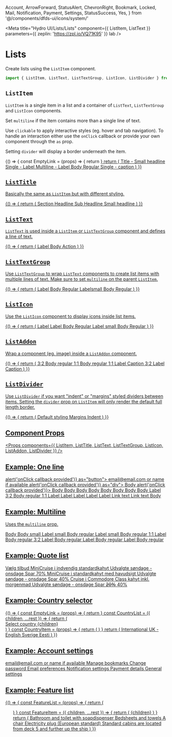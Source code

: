   Account,
  ArrowForward,
  StatusAlert,
  ChevronRight,
  Bookmark,
  Locked,
  Mail,
  Notification,
  Payment,
  Settings,
  StatusSuccess,
  Yes,
} from '@/components/dfds-ui/icons/system/'

<Meta
  title="Hydro UI/Lists/Lists"
  component={{ ListItem, ListText }}
  parameters={{ zeplin: 'https://zpl.io/VQ71K95' }}
  lab
/>

# Lists

Create lists using the `ListItem` component.

```jsx
import { ListItem, ListText, ListTextGroup, ListIcon, ListDivider } from '@/components/dfds-ui/react-components'
```

## `ListItem`

`ListItem` is a single item in a list and a container of `ListText`, `ListTextGroup` and `ListIcon` components.

Set `multiline` if the item contains more than a single line of text.

Use `clickable` to apply interactive styles (eg. hover and tab navigation). To handle an interaction either use the
`onClick` callback or provide your own component through the `as` prop.

Setting `divider` will display a border underneath the item.

<Preview width="320px" gray>
  <Story name="ListItem">
    {() => {
      const EmptyLink = (props) => {
        return <a target="_self" href="#" {...props} />
      }
      return (
        <React.Fragment>
          <ListTitle divider>
            <ListText styledAs="smallHeadline">Title - Small headline</ListText>
          </ListTitle>
          <ListItem as={EmptyLink} clickable>
            <ListText styledAs="label">Single - Label</ListText>
            <ListIcon icon={ArrowForward} />
          </ListItem>
          <ListItem multiline as={EmptyLink} clickable>
            <ListTextGroup>
              <ListText styledAs="label">Multiline - Label</ListText>
              <ListText styledAs="body">Body Regular</ListText>
            </ListTextGroup>
            <ListIcon icon={ArrowForward} />
          </ListItem>
          <ListItem>
            <ListIcon icon={StatusAlert} size="medium" />
            <ListText styledAs="caption">Single - caption</ListText>
          </ListItem>
        </React.Fragment>
      )
    }}
  </Story>
</Preview>

## `ListTitle`

Basically the same as `ListItem` but with different styling.

<Preview width="320px" gray>
  <Story name="ListTitle">
    {() => {
      return (
        <React.Fragment>
          <ListTitle divider>
            <ListText styledAs="sectionHeadline">Section Headline</ListText>
          </ListTitle>
          <ListTitle divider>
            <ListText styledAs="subHeadline">Sub Headline</ListText>
          </ListTitle>
          <ListTitle>
            <ListText styledAs="smallHeadline">Small headline</ListText>
          </ListTitle>
        </React.Fragment>
      )
    }}
  </Story>
</Preview>

## `ListText`

`ListText` is used inside a `ListItem` or `ListTextGroup` component and defines a line of text.

<Preview width="320px" gray>
  <Story name="ListText">
    {() => {
      return (
        <React.Fragment>
          <ListItem divider>
            <ListIcon icon={StatusSuccess} />
            <ListText styledAs="label">Label</ListText>
          </ListItem>
          <ListItem divider>
            <ListIcon icon={StatusSuccess} />
            <ListText styledAs="body">Body</ListText>
          </ListItem>
          <ListItem>
            <ListIcon icon={StatusSuccess} />
            <ListText styledAs="action">Action</ListText>
          </ListItem>
        </React.Fragment>
      )
    }}
  </Story>
</Preview>

## `ListTextGroup`

Use `ListTextGroup` to wrap `ListText` components to create list items with multiple lines of text. Make sure to set
`multiline` on the parent `ListItem`.

<Preview width="320px" gray>
  <Story name="ListTextGroup">
    {() => {
      return (
        <React.Fragment>
          <ListItem multiline divider>
            <ListTextGroup>
              <ListText styledAs="labelBold">Label</ListText>
              <ListText styledAs="body">Body Regular</ListText>
            </ListTextGroup>
          </ListItem>
          <ListItem multiline>
            <ListTextGroup>
              <ListText styledAs="labelSmall">Labelsmall</ListText>
              <ListText styledAs="body">Body Regular</ListText>
            </ListTextGroup>
          </ListItem>
        </React.Fragment>
      )
    }}
  </Story>
</Preview>

## `ListIcon`

Use the `ListIcon` component to display icons inside list items.

<Preview width="320px" gray>
  <Story name="ListIcon">
    {() => {
      return (
        <React.Fragment>
          <ListItem divider>
            <ListIcon icon={OneWay} />
            <ListText styledAs="labelBold">Label</ListText>
          </ListItem>
          <ListItem multiline divider>
            <ListIcon icon={OneWay} />
            <ListTextGroup>
              <ListText styledAs="labelBold">Label</ListText>
              <ListText styledAs="body">Body Regular</ListText>
            </ListTextGroup>
          </ListItem>
          <ListItem multiline>
            <ListTextGroup>
              <ListText styledAs="labelSmall">Label small</ListText>
              <ListText styledAs="body">Body Regular</ListText>
            </ListTextGroup>
            <ListIcon icon={OneWay} />
          </ListItem>
        </React.Fragment>
      )
    }}
  </Story>
</Preview>

## `ListAddon`

Wrap a component (eg. image) inside a `ListAddon` component.

<Preview width="320px" gray>
  <Story name="ListAddon">
    {() => {
      return (
        <React.Fragment>
          <ListItem divider>
            <ListAddon>
              <Placeholder width={45} height={30}>
                3:2
              </Placeholder>
            </ListAddon>
            <ListText styledAs="body">Body regular</ListText>
          </ListItem>
          <ListItem divider>
            <ListAddon>
              <Placeholder width={40} height={40}>
                1:1
              </Placeholder>
            </ListAddon>
            <ListText styledAs="body">Body regular</ListText>
          </ListItem>
          <ListItem multiline divider>
            <ListAddon>
              <Placeholder width={40} height={40}>
                1:1
              </Placeholder>
            </ListAddon>
            <ListTextGroup>
              <ListText styledAs="label">Label</ListText>
              <ListText styledAs="caption">Caption</ListText>
            </ListTextGroup>
          </ListItem>
          <ListItem multiline divider>
            <ListAddon>
              <Placeholder width={84} height={56}>
                3:2
              </Placeholder>
            </ListAddon>
            <ListTextGroup>
              <ListText styledAs="label">Label</ListText>
              <ListText styledAs="caption">Caption</ListText>
            </ListTextGroup>
          </ListItem>
        </React.Fragment>
      )
    }}
  </Story>
</Preview>

## `ListDivider`

Use `ListDivider` if you want "indent" or "margins" styled dividers between items. Setting the `divider` prop on
`ListItem` will only render the default full length border.

<Preview width="320px" gray>
  <Story name="ListDivider">
    {() => {
      return (
        <React.Fragment>
          <ListItem clickable as="a" href="#">
            <ListText styledAs="label">Default styling</ListText>
          </ListItem>
          <ListDivider />
          <ListItem clickable as="a" href="#">
            <ListText styledAs="label">Margins</ListText>
          </ListItem>
          <ListDivider margins />
          <ListItem clickable as="a" href="#">
            <ListText styledAs="label">Indent</ListText>
          </ListItem>
          <ListDivider indent />
        </React.Fragment>
      )
    }}
  </Story>
</Preview>

## Component Props

<Props components={{ ListItem, ListTitle, ListText, ListTextGroup, ListIcon, ListAddon, ListDivider }} />

## Example: One line

<Preview width="320px" gray>
  <Story name="Example: One line">
    <React.Fragment>
      <ListItem clickable divider onClick={() => alert('onClick callback provided')} as="button">
        <ListIcon icon={Account} />
        <ListText styledAs="caption">email@email.com or name if available</ListText>
      </ListItem>
      <ListItem clickable divider onClick={() => alert('onClick callback provided')} as="div">
        <ListText>Body</ListText>
      </ListItem>
      <ListItem clickable divider onClick={() => alert('onClick callback provided')}>
        <FlexBox directionRow flex={1} itemsCenter>
          <ListText>Body</ListText>
          <ListIcon icon={ArrowForward} />
          <FlexBox flex={1.5} justifyFlexEnd>
            <FlexBox>
              <ListText>Body</ListText>
            </FlexBox>
          </FlexBox>
        </FlexBox>
      </ListItem>
      <ListItem clickable divider>
        <ListText>Body</ListText>
        <ListIcon icon={ArrowForward} />
      </ListItem>
      <ListItem clickable divider selected>
        <ListText>Body</ListText>
        <ListIcon icon={OneWay} size="xl" />
      </ListItem>
      <ListItem clickable divider>
        <ListText>Body</ListText>
        <ListText
          css={css`
            flex-grow: 0;
          `}
        >
          Body
        </ListText>
      </ListItem>
      <ListItem clickable divider>
        <ListText>Body</ListText>
        <ListIcon icon={FlagGb} />
      </ListItem>
      <ListItem clickable divider>
        <ListIcon icon={StatusAlert} />
        <ListText>Body</ListText>
        <ListIcon icon={ArrowForward} />
      </ListItem>
      <ListItem clickable divider>
        <ListIcon icon={ChevronRight} />
        <ListText fontFamily="display" size={theme.fontSizes.label.medium} color={theme.colors.primary.main}>
          Label
        </ListText>
      </ListItem>
      <ListItem clickable divider>
        <ListAddon>
          <Placeholder width={45} height={30}>
            3:2
          </Placeholder>
        </ListAddon>
        <ListText>Body regular</ListText>
      </ListItem>
      <ListItem clickable divider>
        <ListAddon>
          <Placeholder width={40} height={40}>
            1:1
          </Placeholder>
        </ListAddon>
        <ListText fontFamily="display" size={theme.fontSizes.label.medium} color={theme.colors.primary.main}>
          Label
        </ListText>
        <ListIcon icon={ArrowForward} />
      </ListItem>
      <ListItem clickable divider>
        <ListText fontFamily="display" size={theme.fontSizes.label.medium} color={theme.colors.primary.main}>
          Label
        </ListText>
      </ListItem>
      <ListItem clickable divider>
        <ListText fontFamily="display" size={theme.fontSizes.label.medium} color={theme.colors.primary.main}>
          Label
        </ListText>
        <ListIcon icon={ArrowForward} />
      </ListItem>
      <ListItem clickable divider>
        <ListText fontFamily="display" size={theme.fontSizes.label.medium} color={theme.colors.primary.main}>
          Label
        </ListText>
        <FlexBox itemsFlexEnd>
          <ListText
            fontFamily="display"
            size={theme.fontSizes.label.medium}
            color={theme.colors.text.primary.secondary}
          >
            Label
          </ListText>
        </FlexBox>
      </ListItem>
      <ListItem clickable divider>
        <ListIcon icon={ChevronRight} color={theme.colors.secondary.main} />
        <ListText size={theme.fontSizes.body.medium} color={theme.colors.secondary.main}>
          Link text
        </ListText>
      </ListItem>
      <ListItem clickable divider>
        <FlexBox flex={1} justifyFlexEnd itemsCenter>
          <FlexBox>
            <ListText
              fontFamily="display"
              fontWeight={theme.fontWeights.body.bold}
              size={theme.fontSizes.action}
              color={theme.colors.secondary.main}
            >
              Link text
            </ListText>
          </FlexBox>
          <ListIcon icon={ChevronRight} color={theme.colors.secondary.main} />
        </FlexBox>
      </ListItem>
      <ListItem clickable divider>
        <ListIcon icon={FlagGb} />
        <ListText>Body</ListText>
      </ListItem>
    </React.Fragment>
  </Story>
</Preview>

## Example: Multiline

Uses the `multiline` prop.

<Preview width="320px" gray>
  <Story name="Example: Multiline">
    <React.Fragment>
      <ListItem clickable divider multiline>
        <FlexBox directionColumn>
          <ListText>Body</ListText>
          <ListText size={theme.fontSizes.body.small}>Body small</ListText>
        </FlexBox>
      </ListItem>
      <ListItem clickable divider multiline>
        <FlexBox directionColumn>
          <ListText fontFamily="display" size={theme.fontSizes.label.small}>
            Label small
          </ListText>
          <ListText>Body regular</ListText>
        </FlexBox>
      </ListItem>
      <ListItem clickable divider multiline selected>
        <ListIcon icon={StatusAlert} />
        <FlexBox directionColumn>
          <ListText fontFamily="display" size={theme.fontSizes.label.medium} color={theme.colors.primary.main}>
            Label small
          </ListText>
          <ListText>Body regular</ListText>
        </FlexBox>
        <FlexBox flex={1} justifyFlexEnd>
          <ListIcon icon={ArrowForward} />
        </FlexBox>
      </ListItem>
      <ListItem clickable divider multiline>
        <ListAddon>
          <Placeholder width={40} height={40}>
            1:1
          </Placeholder>
        </ListAddon>
        <ListTextGroup>
          <ListText fontFamily="display" size={theme.fontSizes.label.medium} color={theme.colors.primary.main}>
            Label
          </ListText>
          <ListText>Body regular</ListText>
        </ListTextGroup>
        <ListIcon icon={ArrowForward} />
      </ListItem>
      <ListItem clickable divider multiline>
        <ListAddon>
          <Placeholder width={45} height={30}>
            3:2
          </Placeholder>
        </ListAddon>
        <ListTextGroup>
          <ListText fontFamily="display" size={theme.fontSizes.label.medium} color={theme.colors.primary.main}>
            Label
          </ListText>
          <ListText>Body regular</ListText>
        </ListTextGroup>
      </ListItem>
      <ListItem clickable divider multiline>
        <FlexBox directionColumn>
          <ListText fontFamily="DFDS" size={theme.fontSizes.label.medium} color={theme.colors.primary.main}>
            Label
          </ListText>
          <ListText>Body regular</ListText>
        </FlexBox>
      </ListItem>
      <ListItem clickable divider multiline>
        <FlexBox directionColumn>
          <ListText fontFamily="DFDS" size={theme.fontSizes.label.medium} color={theme.colors.primary.main}>
            Label
          </ListText>
          <ListText>Body regular</ListText>
        </FlexBox>
        <FlexBox flex={1} justifyFlexEnd>
          <ListIcon icon={ArrowForward} />
        </FlexBox>
      </ListItem>
    </React.Fragment>
  </Story>
</Preview>

## Example: Quote list

<Preview gray width="400px">
  <Story name="Example: Quotes list">
    <React.Fragment>
      <ListTitle divider>
        <ListText styledAs="smallHeadline">Vælg tilbud</ListText>
      </ListTitle>
      <ListItem multiline clickable divider as="a" href="#">
        <ListTextGroup>
          <ListText styledAs="labelBold">MiniCruise i indvendig standardkahyt</ListText>
          <ListText styledAs="body">Udvalgte søndage - onsdage</ListText>
          <ListText
            styledAs="smallHeadline"
            css={css`
              color: currentColor;
            `}
          >
            Spar 70%
          </ListText>
        </ListTextGroup>
        <ListIcon size="xl" icon={ChevronRight} />
      </ListItem>
      <ListItem multiline clickable divider as="a" href="#">
        <ListTextGroup>
          <ListText styledAs="labelBold">MiniCruise i standardkahyt med havudsigt</ListText>
          <ListText styledAs="body">Udvalgte søndage - onsdage</ListText>
          <ListText
            styledAs="smallHeadline"
            css={css`
              color: currentColor;
            `}
          >
            Spar 40%
          </ListText>
        </ListTextGroup>
        <ListIcon size="xl" icon={ChevronRight} />
      </ListItem>
      <ListItem multiline clickable as="a" href="#">
        <ListTextGroup>
          <ListText styledAs="labelBold">Cruise i Commodore Class kahyt inkl. morgenmad</ListText>
          <ListText styledAs="body">Udvalgte søndage - onsdage</ListText>
          <ListText
            styledAs="smallHeadline"
            css={css`
              color: currentColor;
            `}
          >
            Spar <strike>20%</strike> 40%
          </ListText>
        </ListTextGroup>
        <ListIcon size="xl" icon={ChevronRight} />
      </ListItem>
    </React.Fragment>
  </Story>
</Preview>

## Example: Country selector

<Preview gray width="500px">
  <Story name="Example: Country selector">
    {() => {
      const EmptyLink = (props) => {
        return <a target="_self" href="#" {...props} />
      }
      const CountryList = ({ children, ...rest }) => {
        return (
          <div
            css={css`
              display: flex;
              flex-wrap: wrap;
              background-color: white;
              max-width: 500px;
            `}
            {...rest}
          >
            <ListTitle divider>
              <ListText styledAs="subHeadline">Select country</ListText>
            </ListTitle>
            {children}
          </div>
        )
      }
      const CountryItem = (props) => {
        return (
          <ListItem
            as={EmptyLink}
            clickable
            flexBoxProps={{ itemsCenter: true, flex: 1 }}
            css={css`
              min-width: 200px;
            `}
            {...props}
          />
        )
      }
      return (
        <React.Fragment>
          <CountryList>
            <CountryItem>
              <ListIcon icon={FlagInt} />
              <ListText styledAs="label">International</ListText>
            </CountryItem>
            <CountryItem>
              <ListIcon icon={FlagGb} />
              <ListText styledAs="label">UK - English</ListText>
            </CountryItem>
            <CountryItem>
              <ListIcon icon={FlagSe} />
              <ListText styledAs="label">Sverige</ListText>
            </CountryItem>
            <CountryItem>
              <ListIcon icon={FlagEe} />
              <ListText styledAs="label">Eesti</ListText>
            </CountryItem>
          </CountryList>
        </React.Fragment>
      )
    }}
  </Story>
</Preview>

## Example: Account settings

<Preview width="320px" gray>
  <Story name="Example: Account settings">
    <React.Fragment>
      <ListItem clickable>
        <ListIcon icon={Account} />
        <ListText size={theme.fontSizes.caption}>email@email.com or name if available</ListText>
      </ListItem>
      <ListItem clickable divider>
        <ListText>Manage bookmarks</ListText>
        <ListIcon icon={Bookmark} />
      </ListItem>
      <ListItem clickable divider>
        <ListText>Change password</ListText>
        <ListIcon icon={Locked} />
      </ListItem>
      <ListItem clickable divider>
        <ListText>Email preferences</ListText>
        <ListIcon icon={Mail} />
      </ListItem>
      <ListItem clickable divider selected>
        <ListText>Notification settings</ListText>
        <ListIcon icon={Notification} />
      </ListItem>
      <ListItem clickable divider>
        <ListText>Payment details</ListText>
        <ListIcon icon={Payment} />
      </ListItem>
      <ListItem clickable>
        <ListText>General settings</ListText>
        <ListIcon icon={Settings} />
      </ListItem>
    </React.Fragment>
  </Story>
</Preview>

## Example: Feature list

<Preview width="320px">
  <Story name="Example: Feature list">
    {() => {
      const FeatureList = (props) => {
        return (
          <ul
            css={css`
              margin: 0;
              padding: 0;
              background: white;
            `}
            {...props}
          />
        )
      }
      const FeatureItem = ({ children, ...rest }) => {
        return (
          <ListItem
            css={css`
              margin: 8px 0;
            `}
            as="li"
            condensed
            flexBoxProps={{ itemsFlexStart: true }}
            {...rest}
          >
            <ListIcon icon={Yes} />
            <ListText
              css={css`
                padding: 2px;
              `}
            >
              {children}
            </ListText>
          </ListItem>
        )
      }
      return (
        <FeatureList>
          <FeatureItem>Bathroom and toilet with soapdispenser</FeatureItem>
          <FeatureItem>Bedsheets and towels</FeatureItem>
          <FeatureItem>A chair</FeatureItem>
          <FeatureItem>Electricity plug (European standard)</FeatureItem>
          <FeatureItem>Standard cabins are located from deck 5 and further up the ship</FeatureItem>
        </FeatureList>
      )
    }}
  </Story>
</Preview>
